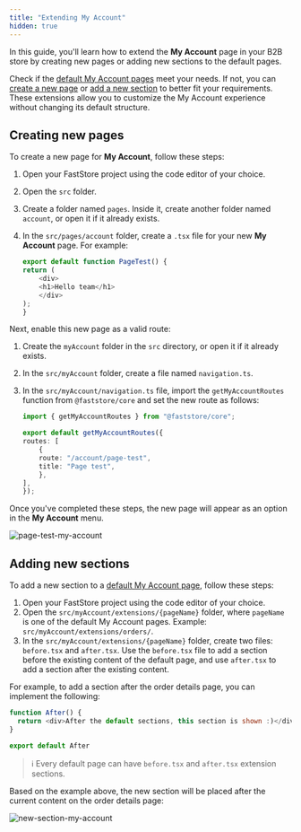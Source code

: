 ```yaml
---
title: "Extending My Account"
hidden: true
---
```


In this guide, you'll learn how to extend the **My Account** page in your B2B store by creating new pages or adding new sections to the default pages.

Check if the [default My Account pages](https://developers.vtex.com/docs/guides/faststore/my-account-overview#default-my-account-pages) meet your needs. If not, you can [create a new page](#creating-new-pages) or [add a new section](#adding-new-sections) to better fit your requirements. These extensions allow you to customize the My Account experience without changing its default structure.

## Creating new pages

To create a new page for **My Account**, follow these steps:

1. Open your FastStore project using the code editor of your choice.
2. Open the `src` folder.
3. Create a folder named `pages`. Inside it, create another folder named `account`, or open it if it already exists.
4. In the `src/pages/account` folder, create a `.tsx` file for your new **My Account** page. For example:
	
    ```js src/pages/account/page-test.tsx
    export default function PageTest() {
    return (
        <div>
        <h1>Hello team</h1>
        </div>
    );
    }
    ```

Next, enable this new page as a valid route:

1. Create the `myAccount` folder in the `src` directory, or open it if it already exists.
2. In the `src/myAccount` folder, create a file named `navigation.ts`.
3. In the `src/myAccount/navigation.ts` file, import the `getMyAccountRoutes` function from `@faststore/core` and set the new route as follows:

    ```ts src/myAccount/navigation.ts mark=[5:7]
    import { getMyAccountRoutes } from "@faststore/core";

    export default getMyAccountRoutes({
    routes: [
        {
        route: "/account/page-test",
        title: "Page test",
        },
    ],
    });
    ```

Once you've completed these steps, the new page will appear as an option in the **My Account** menu.

![page-test-my-account](https://vtexhelp.vtexassets.com/assets/docs/src/new-page___e41daa56a05a4783e974a6c7cec08d59.png)

## Adding new sections

To add a new section to a [default My Account page](https://developers.vtex.com/docs/guides/faststore/my-account-overview#default-my-account-pages), follow these steps:

1. Open your FastStore project using the code editor of your choice.
2. Open the `src/myAccount/extensions/{pageName}` folder, where `pageName` is one of the default My Account pages. Example: `src/myAccount/extensions/orders/`.
3. In the `src/myAccount/extensions/{pageName}` folder, create two files: `before.tsx` and `after.tsx`. Use the `before.tsx` file to add a section before the existing content of the default page, and use `after.tsx` to add a section after the existing content.

For example, to add a section after the order details page, you can implement the following:
	
```js src/myAccount/extensions/orders/[id]/after.tsx
function After() {
  return <div>After the default sections, this section is shown :)</div>
}

export default After
```

>ℹ️ Every default page can have `before.tsx` and `after.tsx` extension sections.

Based on the example above, the new section will be placed after the current content on the order details page:

![new-section-my-account](https://vtexhelp.vtexassets.com/assets/docs/src/new-section___1ff45ac89fb0c8629c705bdc6b5deb36.png)
